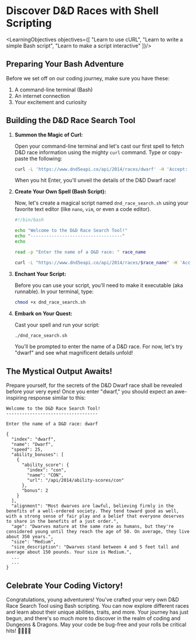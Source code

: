 
# Discover D&D Races with Shell Scripting

<LearningObjectives objectives={[
    "Learn to use cURL",
    "Learn to write a simple Bash script",
    "Learn to make a script interactive"
]}/>


## Preparing Your Bash Adventure

Before we set off on our coding journey, make sure you have these:

1. A command-line terminal (Bash)
2. An internet connection
3. Your excitement and curiosity

## Building the D&D Race Search Tool

1. **Summon the Magic of Curl:**

    Open your command-line terminal and let's cast our first spell to fetch D&D race information using the mighty `curl` command. Type or copy-paste the following:

    ```bash
    curl -L 'https://www.dnd5eapi.co/api/2014/races/dwarf' -H 'Accept: application/json'
    ```

    When you hit Enter, you'll unveil the details of the D&D Dwarf race!

2. **Create Your Own Spell (Bash Script):**

    Now, let's create a magical script named `dnd_race_search.sh` using your favorite text editor (like `nano`, `vim`, or even a code editor).

    ```bash
    #!/bin/bash

    echo "Welcome to the D&D Race Search Tool!"
    echo "-----------------------------------"
    echo

    read -p "Enter the name of a D&D race: " race_name

    curl -L "https://www.dnd5eapi.co/api/2014/races/$race_name" -H 'Accept: application/json'
    ```

3. **Enchant Your Script:**

    Before you can use your script, you'll need to make it executable (aka runnable). In your terminal, type:

    ```bash
    chmod +x dnd_race_search.sh
    ```

4. **Embark on Your Quest:**

    Cast your spell and run your script:

    ```bash
    ./dnd_race_search.sh
    ```

    You'll be prompted to enter the name of a D&D race. For now, let's try "dwarf" and see what magnificent details unfold!

## The Mystical Output Awaits!

Prepare yourself, for the secrets of the D&D Dwarf race shall be revealed before your very eyes! Once you enter "dwarf," you should expect an awe-inspiring response similar to this:

```
Welcome to the D&D Race Search Tool!
-----------------------------------

Enter the name of a D&D race: dwarf

{
  "index": "dwarf",
  "name": "Dwarf",
  "speed": 25,
  "ability_bonuses": [
    {
      "ability_score": {
        "index": "con",
        "name": "CON",
        "url": "/api/2014/ability-scores/con"
      },
      "bonus": 2
    }
  ],
  "alignment": "Most dwarves are lawful, believing firmly in the benefits of a well-ordered society. They tend toward good as well, with a strong sense of fair play and a belief that everyone deserves to share in the benefits of a just order.",
  "age": "Dwarves mature at the same rate as humans, but they're considered young until they reach the age of 50. On average, they live about 350 years.",
  "size": "Medium",
  "size_description": "Dwarves stand between 4 and 5 feet tall and average about 150 pounds. Your size is Medium.",
  ...
  ...
}

```

## Celebrate Your Coding Victory!

Congratulations, young adventurers! You've crafted your very own D&D Race Search Tool using Bash scripting. You can now explore different races and learn about their unique abilities, traits, and more. Your journey has just begun, and there's so much more to discover in the realm of coding and Dungeons & Dragons. May your code be bug-free and your rolls be critical hits! 🎉🏰🧝‍♂️
